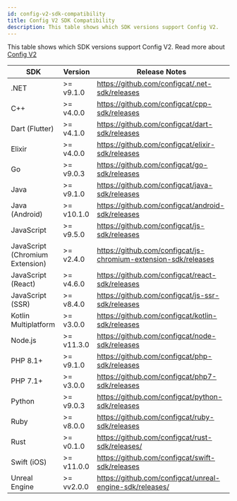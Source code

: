 ```yaml
---
id: config-v2-sdk-compatibility
title: Config V2 SDK Compatibility
description: This table shows which SDK versions support Config V2.
---
```


This table shows which SDK versions support Config V2. Read more about [Config V2](../config-v2)

| SDK                             | Version    | Release Notes                                                   |
| ------------------------------- |------------| --------------------------------------------------------------- |
| .NET                            | >= v9.1.0  | https://github.com/configcat/.net-sdk/releases                  |
| C++                             | >= v4.0.0  | https://github.com/configcat/cpp-sdk/releases                   |
| Dart (Flutter)                  | >= v4.1.0  | https://github.com/configcat/dart-sdk/releases                  |
| Elixir                          | >= v4.0.0  | https://github.com/configcat/elixir-sdk/releases                |
| Go                              | >= v9.0.3  | https://github.com/configcat/go-sdk/releases                    |
| Java                            | >= v9.1.0  | https://github.com/configcat/java-sdk/releases                  |
| Java (Android)                  | >= v10.1.0 | https://github.com/configcat/android-sdk/releases               |
| JavaScript                      | >= v9.5.0  | https://github.com/configcat/js-sdk/releases                    |
| JavaScript (Chromium Extension) | >= v2.4.0  | https://github.com/configcat/js-chromium-extension-sdk/releases |
| JavaScript (React)              | >= v4.6.0  | https://github.com/configcat/react-sdk/releases                 |
| JavaScript (SSR)                | >= v8.4.0  | https://github.com/configcat/js-ssr-sdk/releases                |
| Kotlin Multiplatform            | >= v3.0.0  | https://github.com/configcat/kotlin-sdk/releases                |
| Node.js                         | >= v11.3.0 | https://github.com/configcat/node-sdk/releases                  |
| PHP 8.1+                        | >= v9.1.0  | https://github.com/configcat/php-sdk/releases                   |
| PHP 7.1+                        | >= v3.0.0  | https://github.com/configcat/php7-sdk/releases                  |
| Python                          | >= v9.0.3  | https://github.com/configcat/python-sdk/releases                |
| Ruby                            | >= v8.0.0  | https://github.com/configcat/ruby-sdk/releases                  |
| Rust                            | >= v0.1.0  | https://github.com/configcat/rust-sdk/releases/                 |
| Swift (iOS)                     | >= v11.0.0 | https://github.com/configcat/swift-sdk/releases                 |
| Unreal Engine                   | >= vv2.0.0 | https://github.com/configcat/unreal-engine-sdk/releases/
